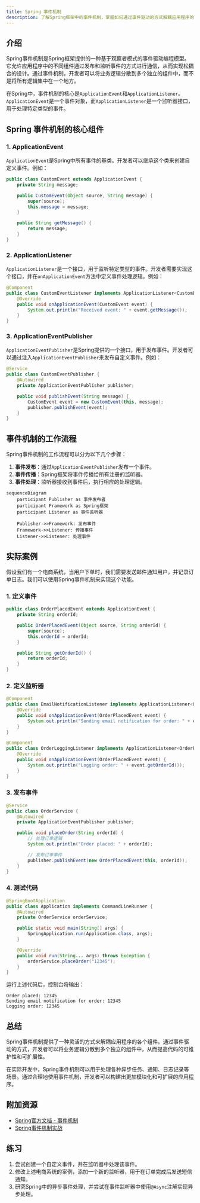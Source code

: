 ```yaml
---
title: Spring 事件机制
description: 了解Spring框架中的事件机制，掌握如何通过事件驱动的方式解耦应用程序的各个组件。
---
```


## 介绍

Spring事件机制是Spring框架提供的一种基于观察者模式的事件驱动编程模型。它允许应用程序中的不同组件通过发布和监听事件的方式进行通信，从而实现松耦合的设计。通过事件机制，开发者可以将业务逻辑分散到多个独立的组件中，而不是将所有逻辑集中在一个地方。

在Spring中，事件机制的核心是`ApplicationEvent`和`ApplicationListener`。`ApplicationEvent`是一个事件对象，而`ApplicationListener`是一个监听器接口，用于处理特定类型的事件。

## Spring 事件机制的核心组件

### 1. ApplicationEvent

`ApplicationEvent`是Spring中所有事件的基类。开发者可以继承这个类来创建自定义事件。例如：

```java
public class CustomEvent extends ApplicationEvent {
    private String message;

    public CustomEvent(Object source, String message) {
        super(source);
        this.message = message;
    }

    public String getMessage() {
        return message;
    }
}
```

### 2. ApplicationListener

`ApplicationListener`是一个接口，用于监听特定类型的事件。开发者需要实现这个接口，并在`onApplicationEvent`方法中定义事件处理逻辑。例如：

```java
@Component
public class CustomEventListener implements ApplicationListener<CustomEvent> {
    @Override
    public void onApplicationEvent(CustomEvent event) {
        System.out.println("Received event: " + event.getMessage());
    }
}
```

### 3. ApplicationEventPublisher

`ApplicationEventPublisher`是Spring提供的一个接口，用于发布事件。开发者可以通过注入`ApplicationEventPublisher`来发布自定义事件。例如：

```java
@Service
public class CustomEventPublisher {
    @Autowired
    private ApplicationEventPublisher publisher;

    public void publishEvent(String message) {
        CustomEvent event = new CustomEvent(this, message);
        publisher.publishEvent(event);
    }
}
```

## 事件机制的工作流程

Spring事件机制的工作流程可以分为以下几个步骤：

1. **事件发布**：通过`ApplicationEventPublisher`发布一个事件。
2. **事件传播**：Spring框架将事件传播给所有注册的监听器。
3. **事件处理**：监听器接收到事件后，执行相应的处理逻辑。

```mermaid
sequenceDiagram
    participant Publisher as 事件发布者
    participant Framework as Spring框架
    participant Listener as 事件监听器

    Publisher->>Framework: 发布事件
    Framework->>Listener: 传播事件
    Listener->>Listener: 处理事件
```

## 实际案例

假设我们有一个电商系统，当用户下单时，我们需要发送邮件通知用户，并记录订单日志。我们可以使用Spring事件机制来实现这个功能。

### 1. 定义事件

```java
public class OrderPlacedEvent extends ApplicationEvent {
    private String orderId;

    public OrderPlacedEvent(Object source, String orderId) {
        super(source);
        this.orderId = orderId;
    }

    public String getOrderId() {
        return orderId;
    }
}
```

### 2. 定义监听器

```java
@Component
public class EmailNotificationListener implements ApplicationListener<OrderPlacedEvent> {
    @Override
    public void onApplicationEvent(OrderPlacedEvent event) {
        System.out.println("Sending email notification for order: " + event.getOrderId());
    }
}

@Component
public class OrderLoggingListener implements ApplicationListener<OrderPlacedEvent> {
    @Override
    public void onApplicationEvent(OrderPlacedEvent event) {
        System.out.println("Logging order: " + event.getOrderId());
    }
}
```

### 3. 发布事件

```java
@Service
public class OrderService {
    @Autowired
    private ApplicationEventPublisher publisher;

    public void placeOrder(String orderId) {
        // 处理订单逻辑
        System.out.println("Order placed: " + orderId);

        // 发布订单事件
        publisher.publishEvent(new OrderPlacedEvent(this, orderId));
    }
}
```

### 4. 测试代码

```java
@SpringBootApplication
public class Application implements CommandLineRunner {
    @Autowired
    private OrderService orderService;

    public static void main(String[] args) {
        SpringApplication.run(Application.class, args);
    }

    @Override
    public void run(String... args) throws Exception {
        orderService.placeOrder("12345");
    }
}
```

运行上述代码后，控制台将输出：

```
Order placed: 12345
Sending email notification for order: 12345
Logging order: 12345
```

## 总结

Spring事件机制提供了一种灵活的方式来解耦应用程序的各个组件。通过事件驱动的方式，开发者可以将业务逻辑分散到多个独立的组件中，从而提高代码的可维护性和可扩展性。

在实际开发中，Spring事件机制可以用于处理各种异步任务、通知、日志记录等场景。通过合理地使用事件机制，开发者可以构建出更加模块化和可扩展的应用程序。

## 附加资源

- [Spring官方文档 - 事件机制](https://docs.spring.io/spring-framework/docs/current/reference/html/core.html#context-functionality-events)
- [Spring事件机制实战](https://www.baeldung.com/spring-events)

## 练习

1. 尝试创建一个自定义事件，并在监听器中处理该事件。
2. 修改上述电商系统的案例，添加一个新的监听器，用于在订单完成后发送短信通知。
3. 研究Spring中的异步事件处理，并尝试在事件监听器中使用`@Async`注解实现异步处理。
